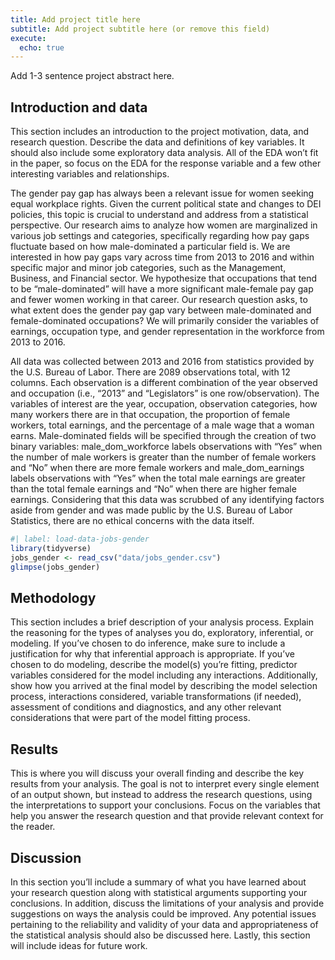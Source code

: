 ```yaml
---
title: Add project title here
subtitle: Add project subtitle here (or remove this field)
execute:
  echo: true
---
```


Add 1-3 sentence project abstract here.

## Introduction and data

This section includes an introduction to the project motivation, data, and research question.
Describe the data and definitions of key variables.
It should also include some exploratory data analysis.
All of the EDA won’t fit in the paper, so focus on the EDA for the response variable and a few other interesting variables and relationships.


The gender pay gap has always been a relevant issue for women seeking equal workplace rights. Given the current political state and changes to DEI policies, this topic is crucial to understand and address from a statistical perspective. Our research aims to analyze how women are marginalized in various job settings and categories, specifically regarding how pay gaps fluctuate based on how male-dominated a particular field is. We are interested in how pay gaps vary across time from 2013 to 2016 and within specific major and minor job categories, such as the Management, Business, and Financial sector. We hypothesize that occupations that tend to be “male-dominated” will have a more significant male-female pay gap and fewer women working in that career. Our research question asks, to what extent does the gender pay gap vary between male-dominated and female-dominated occupations? We will primarily consider the variables of earnings, occupation type, and gender representation in the workforce from 2013 to 2016.

All data was collected between 2013 and 2016 from statistics provided by the U.S. Bureau of Labor. There are 2089 observations total, with 12 columns. Each observation is a different combination of the year observed and occupation (i.e., “2013” and “Legislators” is one row/observation). The variables of interest are the year, occupation, observation categories, how many workers there are in that occupation, the proportion of female workers, total earnings, and the percentage of a male wage that a woman earns. Male-dominated fields will be specified through the creation of two binary variables: male_dom_workforce labels observations with "Yes" when the number of male workers is greater than the number of female workers and "No" when there are more female workers and male_dom_earnings labels observations with "Yes" when the total male earnings are greater than the total female earnings and "No" when there are higher female earnings. Considering that this data was scrubbed of any identifying factors aside from gender and was made public by the U.S. Bureau of Labor Statistics, there are no ethical concerns with the data itself.

```r
#| label: load-data-jobs-gender
library(tidyverse)
jobs_gender <- read_csv("data/jobs_gender.csv")
glimpse(jobs_gender)
```

## Methodology

This section includes a brief description of your analysis process.
Explain the reasoning for the types of analyses you do, exploratory, inferential, or modeling.
If you’ve chosen to do inference, make sure to include a justification for why that inferential approach is appropriate.
If you’ve chosen to do modeling, describe the model(s) you’re fitting, predictor variables considered for the model including any interactions.
Additionally, show how you arrived at the final model by describing the model selection process, interactions considered, variable transformations (if needed), assessment of conditions and diagnostics, and any other relevant considerations that were part of the model fitting process.

## Results

This is where you will discuss your overall finding and describe the key results from your analysis.
The goal is not to interpret every single element of an output shown, but instead to address the research questions, using the interpretations to support your conclusions.
Focus on the variables that help you answer the research question and that provide relevant context for the reader.

## Discussion

In this section you’ll include a summary of what you have learned about your research question along with statistical arguments supporting your conclusions.
In addition, discuss the limitations of your analysis and provide suggestions on ways the analysis could be improved.
Any potential issues pertaining to the reliability and validity of your data and appropriateness of the statistical analysis should also be discussed here.
Lastly, this section will include ideas for future work.
